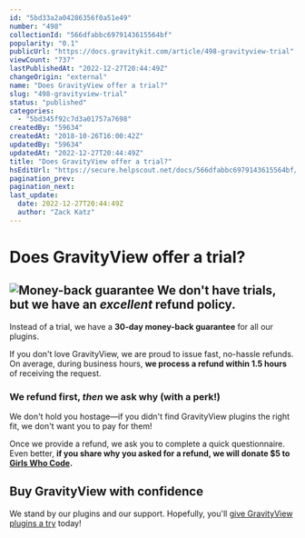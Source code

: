 ```yaml
---
id: "5bd33a2a04286356f0a51e49"
number: "498"
collectionId: "566dfabbc6979143615564bf"
popularity: "0.1"
publicUrl: "https://docs.gravitykit.com/article/498-gravityview-trial"
viewCount: "737"
lastPublishedAt: "2022-12-27T20:44:49Z"
changeOrigin: "external"
name: "Does GravityView offer a trial?"
slug: "498-gravityview-trial"
status: "published"
categories: 
  - "5bd345f92c7d3a01757a7698"
createdBy: "59634"
createdAt: "2018-10-26T16:00:42Z"
updatedBy: "59634"
updatedAt: "2022-12-27T20:44:49Z"
title: "Does GravityView offer a trial?"
hsEditUrl: "https://secure.helpscout.net/docs/566dfabbc6979143615564bf/article/5bd33a2a04286356f0a51e49"
pagination_prev: 
pagination_next: 
last_update:
  date: 2022-12-27T20:44:49Z
  author: "Zack Katz"
---
```


# Does GravityView offer a trial?

## ![Money-back guarantee](https://www.gravitykit.com/wp-content/uploads/2014/07/Money-back-guarantee.jpg) We don't have trials, but we have an *excellent* refund policy.

Instead of a trial, we have a **30-day money-back guarantee** for all our plugins.

If you don't love GravityView, we are proud to issue fast, no-hassle refunds. On average, during business hours, **we process a refund within 1.5 hours** of receiving the request.

### We refund first, *then* we ask why (with a perk!)

We don't hold you hostage—if you didn't find GravityView plugins the right fit, we don't want you to pay for them!

Once we provide a refund, we ask you to complete a quick questionnaire. Even better, **if you share why you asked for a refund, we will donate $5 to [Girls Who Code](https://girlswhocode.com).**

## Buy GravityView with confidence

We stand by our plugins and our support. Hopefully, you'll [give GravityView plugins a try](https://www.gravitykit.com/pricing/) today!